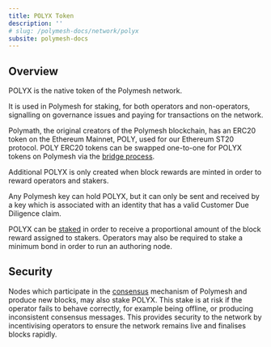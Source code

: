 ```yaml
---
title: POLYX Token
description: ''
# slug: /polymesh-docs/network/polyx
subsite: polymesh-docs
---
```


## Overview

POLYX is the native token of the Polymesh network.

It is used in Polymesh for staking, for both operators and non-operators, signalling on governance issues and paying for transactions on the network.

Polymath, the original creators of the Polymesh blockchain, has an ERC20 token on the Ethereum Mainnet, POLY, used for our Ethereum ST20 protocol. POLY ERC20 tokens can be swapped one-to-one for POLYX tokens on Polymesh via the [bridge process](./bridge).

Additional POLYX is only created when block rewards are minted in order to reward operators and stakers.

Any Polymesh key can hold POLYX, but it can only be sent and received by a key which is associated with an identity that has a valid Customer Due Diligence claim.

POLYX can be [staked](./tokenomics) in order to receive a proportional amount of the block reward assigned to stakers. Operators may also be required to stake a minimum bond in order to run an authoring node.

## Security

Nodes which participate in the [consensus](./consensus) mechanism of Polymesh and produce new blocks, may also stake POLYX. This stake is at risk if the operator fails to behave correctly, for example being offline, or producing inconsistent consensus messages. This provides security to the network by incentivising operators to ensure the network remains live and finalises blocks rapidly.
